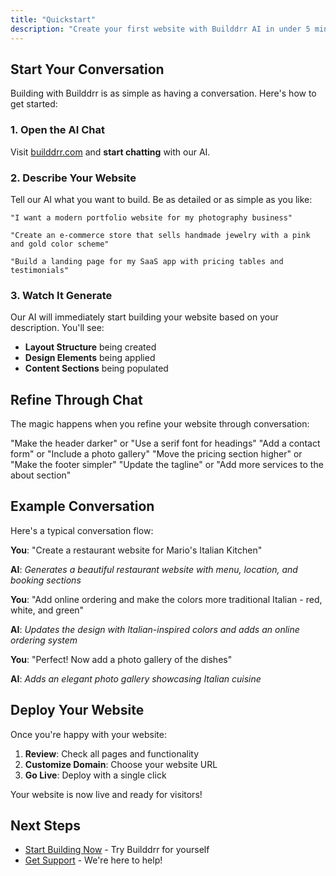 ```yaml
---
title: "Quickstart"
description: "Create your first website with Builddrr AI in under 5 minutes"
---
```


## Start Your Conversation

Building with Builddrr is as simple as having a conversation. Here's how to get started:

### 1. Open the AI Chat

Visit [builddrr.com](https://builddrr.com) and **start chatting** with our AI.

### 2. Describe Your Website

Tell our AI what you want to build. Be as detailed or as simple as you like:

```
"I want a modern portfolio website for my photography business"
```

```
"Create an e-commerce store that sells handmade jewelry with a pink and gold color scheme"
```

```
"Build a landing page for my SaaS app with pricing tables and testimonials"
```

### 3. Watch It Generate

Our AI will immediately start building your website based on your description. You'll see:

- **Layout Structure** being created
- **Design Elements** being applied
- **Content Sections** being populated

## Refine Through Chat

The magic happens when you refine your website through conversation:

<CardGroup cols={2}>
  <Card title="Adjust Design" icon="palette" href="https://builddrr.com">
    "Make the header darker" or "Use a serif font for headings"
  </Card>
  <Card title="Add Features" icon="plus" href="https://builddrr.com">
    "Add a contact form" or "Include a photo gallery"
  </Card>
  <Card title="Modify Layout" icon="layout" href="https://builddrr.com">
    "Move the pricing section higher" or "Make the footer simpler"
  </Card>
  <Card title="Change Content" icon="edit" href="https://builddrr.com">
    "Update the tagline" or "Add more services to the about section"
  </Card>
</CardGroup>

## Example Conversation

Here's a typical conversation flow:

**You**: "Create a restaurant website for Mario's Italian Kitchen"

**AI**: _Generates a beautiful restaurant website with menu, location, and booking sections_

**You**: "Add online ordering and make the colors more traditional Italian - red, white, and green"

**AI**: _Updates the design with Italian-inspired colors and adds an online ordering system_

**You**: "Perfect! Now add a photo gallery of the dishes"

**AI**: _Adds an elegant photo gallery showcasing Italian cuisine_

## Deploy Your Website

Once you're happy with your website:

1. **Review**: Check all pages and functionality
2. **Customize Domain**: Choose your website URL
3. **Go Live**: Deploy with a single click

Your website is now live and ready for visitors!

## Next Steps

- [Start Building Now](https://builddrr.com) - Try Builddrr for yourself
- [Get Support](mailto:support@builddrr.com) - We're here to help!
